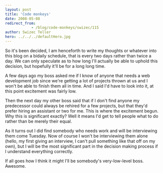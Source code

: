 ```yaml
---
layout: post
title: 'Code monkeys'
date: 2008-05-08
redirect_from: 
            - /blog/code-monkeys/swizec/115
author: Swizec Teller
hero: ../../../defaultHero.jpg
---
```

So it's been decided, I am henceforth to write my thoughts or whatever into this blog on a bidaily schedule, that is every two days rather than twice a day. We can only speculate as to how long I'll actually be able to uphold this decision, but hopefully it'll be for a long long time.

A few days ago my boss asked me if I know of anyone that needs a web development job since we're getting a lot of projects thrown at us and I won't be able to finish them all in time. And I said I'd have to look into it, at this point excitement was fairly low.

Then the next day my other boss said that if I don't find anyone my predecessor could always be rehired for a few projects, but that they'd prefer hiring an assistant or two for me. This is where the excitement begun. Why this is significant exactly? Well it means I'd get to tell people what to do rather than be merely their equal.

As it turns out I did find somebody who needs work and will be interviewing them come Tuesday. Now of course I won't be interviewing them alone (hello, my first giving an interview, I can't pull something like that off on my own), but I will be the most significant part in the decision making process if I understand everything correctly.

If all goes how I think it might I'll be somebody's very-low-level boss. Awesome.